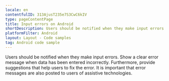 ```yaml
---
locale: en
contentfulID: 313AjusT235e7S3CwC6kIV
type: pageContentPage
title: Input errors on Android
shortDescription: Users should be notified when they make input errors.
platformFilter: Android
layout: Layout - Code samples
tag: Android code sample
---
```


Users should be notified when they make input errors. Show a clear error message when data has been entered incorrectly. Furthermore, provide suggestions that help users to fix the error. It is important that error messages are also posted to users of assistive technologies.

<CodeSample id="input-errors" locale="en" platform="android"/>